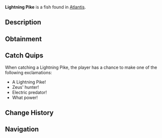 {{FishInfobox
|image          = Lightning Pike.png
|rarity         = Rare
|sea            = First Sea
|location       = [[Atlantis]]
|sublocation    = 
|sources        = Fishing Rod
|radar_location = 
|xp             = 143
|weather        = Rain
|time           = 
|season         = 
|bait           = Minnow
|base_weight    = 45
|base_value     = 276
|weight_range   = 25
|base_chance    = 15
|base_resil     = 35
}}
'''Lightning Pike''' is a {{Rarity|Rare}} fish found in [[Atlantis]].

== Description ==
{{Description|An aggressive predator that uses electrical pulses to stun its prey. Their elongated bodies act as natural conductors for Zeus' power.|Bestiary Entry}}

== Obtainment ==
{{Description|Hunts near the surface during storms in zeus pool.|Bestiary Hint}}
{{Fish Availability|
Atlantis/Zeus's Rod Room
|top_rods      = 
Leviathan's Fang Rod\116952.06\141252.85;
Krampus's Rod\108611.21\114975.87;
Trident Rod\108131.7\142357.67;
Magma Rod\100024.66\105886.14;
Free Spirit Rod\95347.61\125527.15;
Plastic Rod\94207.52\99737.68;
Ethereal Prism Rod\92565.97\91698.55;
No-Life Rod\90342.63\102470.6;
Seraphic Rod\90226.91\91909.77;
Rod Of The Forgotten Fang\84448.27\88990.6;
Challenger's Rod\81861.69\88929.52;
Rod Of The Depths\76125.56\86321.53;
Rod Of The Exalted One\75853.92\87702.04;
Zeus Rod\74262.44\85007.06;
Verdant Shear Rod\72781.82\84255.09;
Blazebringer Rod\70540.88\85617.47;
Depthseeker Rod\66961.31\85614.22;
Avalanche Rod\60317.04\80273.03;
Volcanic Rod\58200.36\76622.01;
Steady Rod\23659.64\31419.4
|recommended   = Trident Rod
}}

== Catch Quips ==
When catching a Lightning Pike, the player has a chance to make one of the following exclamations:
* A Lightning Pike!
* Zeus' hunter!
* Electric predator!
* What power!

== Change History ==
{{Change History|{{subst:Current Version}}}}

== Navigation ==
{{Fish Navbox|Atlantis}}